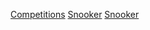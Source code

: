 {{Commons category|Snooker competitions}}
{{Cat main|职业斯诺克赛事列表}}

[[Category:斯诺克|Competitions]]
[[Category:撞球競賽|Snooker]]
[[Category:各項體育賽事|Snooker]]